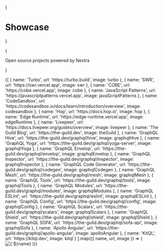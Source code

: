 


{<h1 className="mt-10 mb-4 text-center text-[2.5rem] font-bold tracking-tight">Showcase</h1>}

{<p className="mb-16 text-center text-lg text-gray-500 dark:text-gray-400">Open source projects powered by Nextra</p>}

<Cards num={3}>
  {[
    {
      name: 'Turbo',
      url: 'https://turbo.build',
      image: turbo
    },
    {
      name: 'SWR',
      url: 'https://swr.vercel.app',
      image: swr
    },
    {
      name: 'COBE',
      url: 'https://cobe.vercel.app',
      image: cobe
    },
    {
      name: 'JavaScript Patterns',
      url: 'https://javascriptpatterns.vercel.app',
      image: javaScriptPatterns
    },
    {
      name: 'CodeSandbox',
      url: 'https://codesandbox.io/docs/learn/introduction/overview',
      image: codesandbox
    },
    {
      name: 'Hop',
      url: 'https://docs.hop.io',
      image: hop
    },
    {
      name: 'Edge Runtime',
      url: 'https://edge-runtime.vercel.app',
      image: edgeRuntime
    },
    {
      name: 'Livepeer',
      url: 'https://docs.livepeer.org/guides/overview',
      image: livepeer
    },
    {
      name: 'The Guild Blog',
      url: 'https://the-guild.dev',
      image: theGuild
    },
    {
      name: 'GraphQL Hive',
      url: 'https://the-guild.dev/graphql/hive',
      image: graphqlHive
    },
    {
      name: 'GraphQL Yoga',
      url: 'https://the-guild.dev/graphql/yoga-server',
      image: graphqlYoga
    },
    {
      name: 'GraphQL Envelop',
      url: 'https://the-guild.dev/graphql/envelop',
      image: graphqlEnvelop
    },
    {
      name: 'GraphQL Inspector',
      url: 'https://the-guild.dev/graphql/inspector',
      image: graphqlInspector
    },
    {
      name: 'GraphQL Code Generator',
      url: 'https://the-guild.dev/graphql/codegen',
      image: graphqlCodegen
    },
    {
      name: 'GraphQL Mesh',
      url: 'https://the-guild.dev/graphql/mesh',
      image: graphqlMesh
    },
    {
      name: 'GraphQL Tools',
      url: 'https://the-guild.dev/graphql/tools',
      image: graphqlTools
    },
    {
      name: 'GraphQL Modules',
      url: 'https://the-guild.dev/graphql/modules',
      image: graphqlModules
    },
    {
      name: 'GraphQL ESLint',
      url: 'https://the-guild.dev/graphql/eslint',
      image: graphqlESLint
    },
    {
      name: 'GraphQL Config',
      url: 'https://the-guild.dev/graphql/config',
      image: graphqlConfig
    },
    {
      name: 'GraphQL Scalars',
      url: 'https://the-guild.dev/graphql/scalars',
      image: graphqlScalars
    },
    {
      name: 'GraphQL Shield',
      url: 'https://the-guild.dev/graphql/shield',
      image: graphqlShield
    },
    {
      name: 'GraphQL SOFA',
      url: 'https://the-guild.dev/graphql/sofa-api',
      image: graphqlSofa
    },
    {
      name: 'Apollo Angular',
      url: 'https://the-guild.dev/graphql/apollo-angular',
      image: apolloAngular
    },
    {
      name: 'KitQL',
      url: 'https://kitql.dev',
      image: kitql
    }
  ].map(({ name, url, image }) => (
    <Card key={name} image arrow target="_blank" title={name} href={url}>
      <Image
        src={image}
        alt={`${name} preview`}
        className="object-cover [aspect-ratio:12/6.3]"
      />
    </Card>
  ))}
</Cards>
